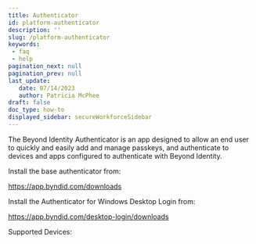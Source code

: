 ```yaml
---
title: Authenticator
id: platform-authenticator
description: ''
slug: /platform-authenticator 
keywords: 
 - faq
 - help
pagination_next: null
pagination_prev: null
last_update: 
   date: 07/14/2023
   author: Patricia McPhee
draft: false
doc_type: how-to
displayed_sidebar: secureWorkforceSidebar
---
```


The Beyond Identity Authenticator is an app designed to allow an end user to quickly and easily add and manage passkeys, and authenticate to devices and apps configured to authenticate with Beyond Identity.

Install the base authenticator from:

https://app.byndid.com/downloads 

Install the Authenticator for Windows Desktop Login from:

https://app.byndid.com/desktop-login/downloads 


Supported Devices:

